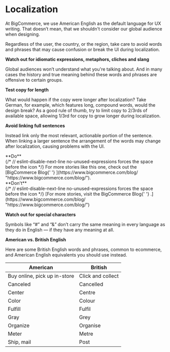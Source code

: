 
# Localization

At BigCommerce, we use American English as the default language for UX writing. That doesn’t mean, that we shouldn't consider our global audience when designing.

Regardless of the user, the country, or the region, take care to avoid words and phrases that may cause confusion or break the UI during localization.

**Watch out for idiomatic expressions, metaphors, cliches and slang**

Global audiences won’t understand what you're talking about. And in many cases the history and true meaning behind these words and phrases are offensive to certain groups.

**Test copy for length**

What would happen if the copy were longer after localization? Take German, for example, which features long, compound words, would the design break? As a good rule of thumb, try to limit copy to 2/3rds of available space, allowing 1/3rd for copy to grow longer during localization.

**Avoid linking full sentences**

Instead link only the most relevant, actionable portion of the sentence. When linking a larger sentence the arrangement of the words may change after localization, causing problems with the UI.

<DosAndDonts>
  <Dos hideHeader={true}>
    <div className="hidden">**Do**</div>
    <div>
      {/* // eslint-disable-next-line no-unused-expressions forces the space before the icon */}
      For more stories like this one, check out the [BigCommerce Blog{' '}
      <Icon name="external" className="inline w-4 h-auto" includesWrapper={false} />
      ](https://www.bigcommerce.com/blog/ &quot;https://www.bigcommerce.com/blog/&quot;).
    </div>
  </Dos>
  <Donts hideHeader={true}>
    <div className="hidden">**Don't**</div>
    <div>
      {/* // eslint-disable-next-line no-unused-expressions forces the space before the icon */}
      [For more stories, visit the BigCommerce Blog{' '}
      <Icon name="external" className="inline w-4 h-auto" includesWrapper={false} />
      .](https://www.bigcommerce.com/blog/ &quot;https://www.bigcommerce.com/blog/&quot;)
    </div>
  </Donts>
</DosAndDonts>

**Watch out for special characters**

Symbols like “#” and “&” don’t carry the same meaning in every language as they do in English — if they have any meaning at all.

**American vs. British English**

Here are some British English words and phrases, common to ecommerce, and American English equivalents you should use instead.

<ComparisonTable>

| American                     | British           |
| ---------------------------- | ----------------- |
| Buy online, pick up in-store | Click and collect |
| Canceled                     | Cancelled         |
| Center                       | Centre            |
| Color                        | Colour            |
| Fulfill                      | Fulfil            |
| Gray                         | Grey              |
| Organize                     | Organise          |
| Meter                        | Metre             |
| Ship, mail                   | Post              |

</ComparisonTable>
